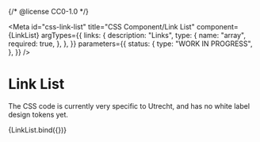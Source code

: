 {/* @license CC0-1.0 */}


<Meta
  id="css-link-list"
  title="CSS Component/Link List"
  component={LinkList}
  argTypes={{
    links: {
      description: "Links",
      type: {
        name: "array",
        required: true,
      },
    },
  }}
  parameters={{
    status: {
      type: "WORK IN PROGRESS",
    },
  }}
/>

# Link List

The CSS code is currently very specific to Utrecht, and has no white label design tokens yet.

<Canvas>
  <Story
    name="Default"
    args={{
      links: [
        { href: "#", textContent: "Link 1" },
        { href: "#", textContent: "Link 2" },
        { href: "#", textContent: "Link 3" },
      ],
    }}
  >
    {LinkList.bind({})}
  </Story>
</Canvas>

<ArgsTable story="Default" />

